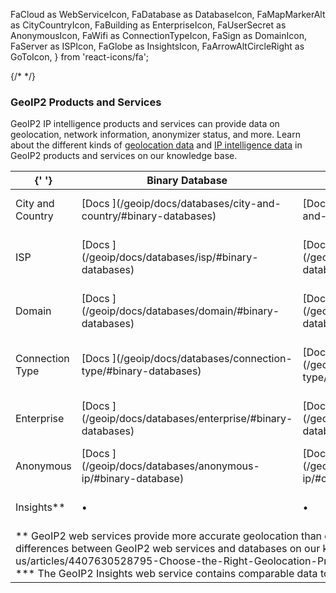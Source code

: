   FaCloud as WebServiceIcon,
  FaDatabase as DatabaseIcon,
  FaMapMarkerAlt as CityCountryIcon,
  FaBuilding as EnterpriseIcon,
  FaUserSecret as AnonymousIcon,
  FaWifi as ConnectionTypeIcon,
  FaSign as DomainIcon,
  FaServer as ISPIcon,
  FaGlobe as InsightsIcon,
  FaArrowAltCircleRight as GoToIcon,
} from 'react-icons/fa';

{/* <!--lint disable first-heading-level --> */}
### GeoIP2 Products and Services

GeoIP2 IP intelligence products and services can provide data on geolocation,
network information, anonymizer status, and more. Learn about the different
kinds of [geolocation data](https://support.maxmind.com/hc/en-us/articles/4407630528795-Choose-the-Right-Geolocation-Product)
and [IP intelligence data](https://support.maxmind.com/hc/en-us/articles/4408200217371-Choose-the-IP-Intelligence-Data-you-Need)
in GeoIP2 products and services on our knowledge base.

<table>
  <thead>
    <tr>
      <th>{' '}</th>
      <th><DatabaseIcon /> Binary Database</th>
      <th><DatabaseIcon /> CSV Database</th>
      <th><WebServiceIcon /> Web Service&#42;</th>
    </tr>
  </thead>
  <tbody>
    <tr>
      <td><CityCountryIcon /> City and Country</td>
      <td>
        [Docs <GoToIcon />](/geoip/docs/databases/city-and-country/#binary-databases)
      </td>
      <td>
        [Docs <GoToIcon />](/geoip/docs/databases/city-and-country/#csv-databases)
      </td>
      <td>
        [Docs <GoToIcon />](/geoip/docs/web-services)
      </td>
    </tr>
    <tr>
      <td><ISPIcon /> ISP</td>
      <td>
        [Docs <GoToIcon />](/geoip/docs/databases/isp/#binary-databases)
      </td>
      <td>
        [Docs <GoToIcon />](/geoip/docs/databases/isp/#csv-databases)
      </td>
      <td>
        Included in GeoIP2 City Plus and Insights web services.
      </td>
    </tr>
    <tr>
      <td><DomainIcon /> Domain</td>
      <td>
        [Docs <GoToIcon />](/geoip/docs/databases/domain/#binary-databases)
      </td>
      <td>
        [Docs <GoToIcon />](/geoip/docs/databases/domain/#csv-databases)
      </td>
      <td>
        Included in GeoIP2 City Plus and Insights web services.
      </td>
    </tr>
    <tr>
      <td><ConnectionTypeIcon /> Connection Type</td>
      <td>
        [Docs <GoToIcon />](/geoip/docs/databases/connection-type/#binary-databases)
      </td>
      <td>
        [Docs <GoToIcon />](/geoip/docs/databases/connection-type/#csv-databases)
      </td>
      <td>
        Comparable data included in the GeoIP2 Insights web service.
      </td>
    </tr>
    <tr>
      <td><EnterpriseIcon /> Enterprise</td>
      <td>
        [Docs <GoToIcon />](/geoip/docs/databases/enterprise/#binary-databases)
      </td>
      <td>
        [Docs <GoToIcon />](/geoip/docs/databases/enterprise/#csv-databases)
      </td>
      <td>
        Comparable data included in the GeoIP2 Insights web service.
      </td>
    </tr>
    <tr>
      <td><AnonymousIcon /> Anonymous</td>
      <td>
        [Docs <GoToIcon />](/geoip/docs/databases/anonymous-ip/#binary-database)
      </td>
      <td>
        [Docs <GoToIcon />](/geoip/docs/databases/anonymous-ip/#csv-databases)
      </td>
      <td>
        Included in the GeoIP2 Insights web service.
      </td>
    </tr>
    <tr>
      <td><InsightsIcon /> Insights&#42;&#42;</td>
      <td>
        &bull;
      </td>
      <td>
        &bull;
      </td>
      <td>
        [Docs <GoToIcon />](/geoip/docs/web-services)
      </td>
    </tr>
    <tr>
      <td colspan="4">
        *&#42; GeoIP2 web services provide more accurate geolocation than our
        equivalent databases. [Learn more about the differences between GeoIP2
        web services and databases on our knowledge
        base](https://support.maxmind.com/hc/en-us/articles/4407630528795-Choose-the-Right-Geolocation-Product#h_01FJMQXVWPSDRGPC1TG8NYQZ6E).*
        <br/>*&#42;&#42; The GeoIP2 Insights web service contains comparable
        data to all of the databases and web services listed above.*
      </td>
    </tr>
  </tbody>
</table>
